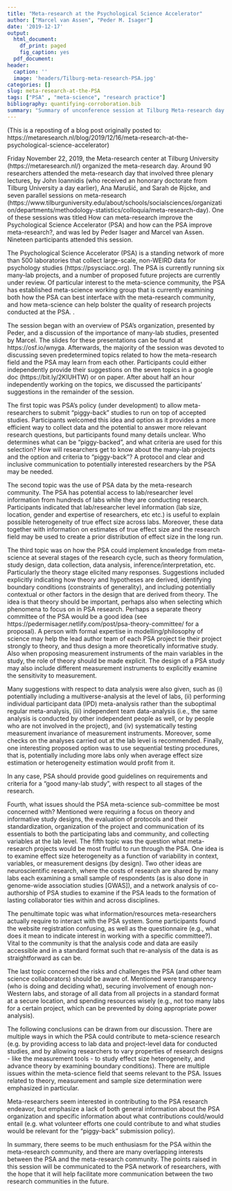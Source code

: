 ```yaml
---
title: "Meta-research at the Psychological Science Accelerator"
author: ["Marcel van Assen", "Peder M. Isager"]
date: '2019-12-17'
output:
  html_document: 
    df_print: paged
    fig_caption: yes
  pdf_document: 
header:
  caption: ''
  image: 'headers/Tilburg-meta-research-PSA.jpg'
categories: []
slug: meta-research-at-the-PSA
tags: ["PSA" , "meta-science", "research practice"]
bibliography: quantifying-corroboration.bib
summary: "Summary of unconference session at Tilburg Meta-research day 2019."
---
```


(This is a reposting of a blog post originally posted to: https://metaresearch.nl/blog/2019/12/16/meta-research-at-the-psychological-science-accelerator)

Friday November 22, 2019, the Meta-research center at Tilburg University (https://metaresearch.nl/) organized the meta-research day. Around 90 researchers attended the meta-research day that involved three plenary lectures, by John Ioannidis (who received an honorary doctorate from Tilburg University a day earlier), Ana Marušić, and Sarah de Rijcke, and seven parallel sessions on meta-research (https://www.tilburguniversity.edu/about/schools/socialsciences/organization/departments/methodology-statistics/colloquia/meta-research-day). One of these sessions was titled How can meta-research improve the Psychological Science Accelerator (PSA) and how can the PSA improve meta-research?, and was led by Peder Isager and Marcel van Assen. Nineteen participants attended this session.

The Psychological Science Accelerator (PSA) is a standing network of more than 500 laboratories that collect large-scale, non-WEIRD data for psychology studies (https://psysciacc.org). The PSA is currently running six many-lab projects, and a number of proposed future projects are currently under review. Of particular interest to the meta-science community, the PSA has established meta-science working group that is currently examining both how the PSA can best interface with the meta-research community, and how meta-science can help bolster the quality of research projects conducted at the PSA. . 

The session began with an overview of PSA’s organization, presented by Peder, and a discussion of the importance of many-lab studies, presented by Marcel. The slides for these presentations can be found at https://osf.io/wnyga. Afterwards, the majority of the session was devoted to discussing seven predetermined topics related to how the meta-research field and the PSA may learn from each other. Participants could either independently provide their suggestions on the seven topics in a google doc (https://bit.ly/2KIUHTW) or on paper. After about half an hour independently working on the topics, we discussed the participants’ suggestions in the remainder of the session.

The first topic was PSA’s policy (under development) to allow meta-researchers to submit “piggy-back” studies to run on top of accepted studies. Participants welcomed this idea and option as it provides a more efficient way to collect data and the potential to answer more relevant research questions, but participants found many details unclear. Who determines what can be “piggy-backed”, and what criteria are used for this selection? How will researchers get to know about the many-lab projects and the option and criteria to “piggy-back”? A protocol and clear and inclusive communication to potentially interested researchers by the PSA may be needed.

The second topic was the use of PSA data by the meta-research community. The PSA has potential access to lab/researcher level information from hundreds of labs while they are conducting research. Participants indicated that lab/researcher level information (lab size, location, gender and expertise of researchers, etc etc.) is useful to explain possible heterogeneity of true effect size across labs. Moreover, these data together with information on estimates of true effect size and the research field may be used to create a prior distribution of effect size in the long run.

The third topic was on how the PSA could implement knowledge from meta-science at several stages of the research cycle, such as theory formulation, study design, data collection, data analysis, inference/interpretation, etc. Particularly the theory stage elicited many responses. Suggestions included explicitly indicating how theory and hypotheses are derived, identifying boundary conditions (constraints of generality), and including potentially contextual or other factors in the design that are derived from theory. The idea is that theory should be important, perhaps also when selecting which phenomena to focus on in PSA research.  Perhaps a separate theory committee of the PSA would be a good idea (see https://pedermisager.netlify.com/post/psa-theory-committee/ for a proposal). A person with formal expertise in modelling/philosophy of science may help the lead author team of each PSA project tie their project strongly to theory, and thus design a more theoretically informative study. Also when proposing measurement instruments of the main variables in the study, the role of theory should be made explicit. The design of a PSA study may also include different measurement instruments to explicitly examine the sensitivity to measurement. 

Many suggestions with respect to data analysis were also given, such as (i) potentially including a multiverse-analysis at the level of labs, (ii) performing individual participant data (IPD) meta-analysis rather than the suboptimal regular meta-analysis, (iii) independent team data-analysis (i.e., the same analysis is conducted by other independent people as well, or by people who are not involved in the project), and (iv) systematically testing measurement invariance of measurement instruments. Moreover, some checks on the analyses carried out at the lab level is recommended. Finally, one interesting proposed option was to use sequential testing procedures, that is, potentially including more labs only when average effect size estimation or heterogeneity estimation would profit from it.

In any case, PSA should provide good guidelines on requirements and criteria for a “good many-lab study”, with respect to all stages of the research.

Fourth, what issues should the PSA meta-science sub-committee be most concerned with? Mentioned were requiring a focus on theory and informative study designs, the evaluation of protocols and their standardization, organization of the project and communication of its essentials to both the participating labs and community, and collecting variables at the lab level. 
The fifth topic was the question what meta-research projects would be most fruitful to run through the PSA. One idea is to examine effect size heterogeneity as a function of variability in context, variables, or measurement designs (by design). Two other ideas are neuroscientific research, where the costs of research are shared by many labs each examining a small sample of respondents (as is also done in genome-wide association studies [GWAS]), and a network analysis of co-authorship of PSA studies to examine if the PSA leads to the formation of lasting collaborator ties within and across disciplines.

The penultimate topic was what information/resources meta-researchers actually require to interact with the PSA system. Some participants found the website registration confusing, as well as the questionnaire (e.g., what does it mean to indicate interest in working with a specific committee?). Vital to the community is that the analysis code and data are easily accessible and in a standard format such that re-analysis of the data is as straightforward as can be.

The last topic concerned the risks and challenges the PSA (and other team science collaborators) should be aware of. Mentioned were transparency (who is doing and deciding what), securing involvement of enough non-Western labs, and storage of all data from all projects in a standard format at a secure location, and spending resources wisely (e.g., not too many labs for a certain project, which can be prevented by doing appropriate power analysis). 

The following conclusions can be drawn from our discussion. 
There are multiple ways in which the PSA could contribute to meta-science research (e.g. by providing access to lab data and project-level data for conducted studies, and by allowing researchers to vary properties of research designs - like the measurement tools - to study effect size heterogeneity, and advance theory by examining boundary conditions). 
There are multiple issues within the meta-science field that seems relevant to the PSA. Issues related to theory, measurement and sample size determination were emphasized in particular. 

Meta-researchers seem interested in contributing to the PSA research endeavor, but emphasize a lack of both general information about the PSA organization and specific information about what contributions could/would entail (e.g. what volunteer efforts one could contribute to and what studies would be relevant for the “piggy-back” submission policy). 

In summary, there seems to be much enthusiasm for the PSA within the meta-research community, and there are many overlapping interests between the PSA and the meta-research community. The points raised in this session will be communicated to the PSA network of researchers, with the hope that it will help facilitate more communication between the two research communities in the future. 